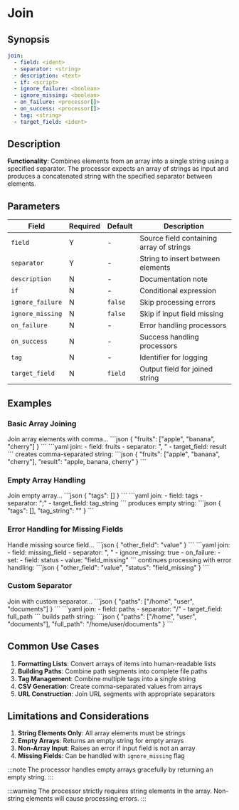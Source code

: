 # Join

## Synopsis

```yaml {2,3}
join:
  - field: <ident>
  - separator: <string>
  - description: <text>
  - if: <script>
  - ignore_failure: <boolean>
  - ignore_missing: <boolean>
  - on_failure: <processor[]>
  - on_success: <processor[]>
  - tag: <string>
  - target_field: <ident>
```

## Description

**Functionality**: Combines elements from an array into a single string using a specified separator. The processor expects an array of strings as input and produces a concatenated string with the specified separator between elements.

## Parameters

|Field|Required|Default|Description|
|---|---|---|---|
|`field`|Y|-|Source field containing array of strings|
|`separator`|Y|-|String to insert between elements|
|`description`|N|-|Documentation note|
|`if`|N|-|Conditional expression|
|`ignore_failure`|N|`false`|Skip processing errors|
|`ignore_missing`|N|`false`|Skip if input field missing|
|`on_failure`|N|-|Error handling processors|
|`on_success`|N|-|Success handling processors|
|`tag`|N|-|Identifier for logging|
|`target_field`|N|`field`|Output field for joined string|

## Examples

### Basic Array Joining

<ExampleGrid>
  <CommentCol>
    Join array elements with comma...
  </CommentCol>
  <CodeCol>
    ```json
    {
      "fruits": ["apple", "banana", "cherry"]
    }
    ```
    ```yaml
    join:
      - field: fruits
      - separator: ", "
      - target_field: result
    ```
  </CodeCol>
  <CommentCol>
    creates comma-separated string:
  </CommentCol>
  <CodeCol>
    ```json
    {
      "fruits": ["apple", "banana", "cherry"],
      "result": "apple, banana, cherry"
    }
    ```
  </CodeCol>
</ExampleGrid>

### Empty Array Handling

<ExampleGrid>
  <CommentCol>
    Join empty array...
  </CommentCol>
  <CodeCol>
    ```json
    {
      "tags": []
    }
    ```
    ```yaml
    join:
      - field: tags
      - separator: ";"
      - target_field: tag_string
    ```
  </CodeCol>
  <CommentCol>
    produces empty string:
  </CommentCol>
  <CodeCol>
    ```json
    {
      "tags": [],
      "tag_string": ""
    }
    ```
  </CodeCol>
</ExampleGrid>

### Error Handling for Missing Fields

<ExampleGrid>
  <CommentCol>
    Handle missing source field...
  </CommentCol>
  <CodeCol>
    ```json
    {
      "other_field": "value"
    }
    ```
    ```yaml
    join:
      - field: missing_field
      - separator: ", "
      - ignore_missing: true
      - on_failure:
          - set:
              - field: status
              - value: "field_missing"
    ```
  </CodeCol>
  <CommentCol>
    continues processing with error handling:
  </CommentCol>
  <CodeCol>
    ```json
    {
      "other_field": "value",
      "status": "field_missing"
    }
    ```
  </CodeCol>
</ExampleGrid>

### Custom Separator

<ExampleGrid>
  <CommentCol>
    Join with custom separator...
  </CommentCol>
  <CodeCol>
    ```json
    {
      "paths": ["/home", "user", "documents"]
    }
    ```
    ```yaml
    join:
      - field: paths
      - separator: "/"
      - target_field: full_path
    ```
  </CodeCol>
  <CommentCol>
    builds path string:
  </CommentCol>
  <CodeCol>
    ```json
    {
      "paths": ["/home", "user", "documents"],
      "full_path": "/home/user/documents"
    }
    ```
  </CodeCol>
</ExampleGrid>

## Common Use Cases

1. **Formatting Lists**: Convert arrays of items into human-readable lists
2. **Building Paths**: Combine path segments into complete file paths
3. **Tag Management**: Combine multiple tags into a single string
4. **CSV Generation**: Create comma-separated values from arrays
5. **URL Construction**: Join URL segments with appropriate separators

## Limitations and Considerations

1. **String Elements Only**: All array elements must be strings
2. **Empty Arrays**: Returns an empty string for empty arrays
3. **Non-Array Input**: Raises an error if input field is not an array
4. **Missing Fields**: Can be handled with `ignore_missing` flag

:::note
The processor handles empty arrays gracefully by returning an empty string.
:::

:::warning
The processor strictly requires string elements in the array. Non-string elements will cause processing errors.
:::